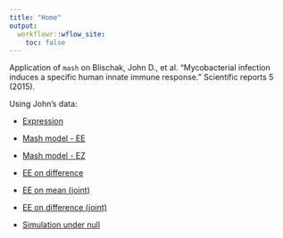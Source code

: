 ```yaml
---
title: "Home"
output:
  workflowr::wflow_site:
    toc: false
---
```


Application of `mash` on Blischak, John D., et al. "Mycobacterial infection induces a specific human innate immune response." Scientific reports 5 (2015).

Using John's data:

* [Expression](Expression.html)

* [Mash model - EE](Expression18_EE.html)

* [Mash model - EZ](Expression18_EZ.html)

* [EE on difference](Expression18_EE_diff.html)

* [EE on mean (joint)](Expression18_EE_john_joint.html)

* [EE on difference (joint)](Expression18_EE_john_jointdiff.html)

* [Simulation under null](Expression18_jointdiff_simulatenull.html)

<!--
--------------------------------------------------------------

John treated the individual effect as fixed in the model. Here we processed data with individual as random effect.

# Data
1. Individual as random: [Count_IndRan](Count_IndRanBayes.html)
2. Individual as fixed: [Count_IndFix](Count_IndFixBayes.html)

We focus on the time 18 data only.

# Mash
1. Individual as random EE: [Count18_IndRan_Mash_EE](Count18_Mash_IndRanBayes_EE.html)
2. Individual as random EZ: [Count18_IndRan_Mash_EZ](Count18_Mash_IndRanBayes_EZ.html)
3. Individual as fixed EE: [Count18_IndFix_Mash_EE](Count18_Mash_IndFixBayes_EE.html)

The Shat in the data are corresponding to a t statistics. We transformed them to Shat from the z statistics. If we didn't do the transformation: [Count18_IndFix_Mash_EET](Count18_Mash_IndFixBayes_EET.html)

If we ignore the induced correlation: [Count18_IndRan_Mash_Ignore_EE](Count18_Mash_IndRanBayes_EE_Wrong.html)

# Flash
1. Flash on C: [Count18_FlashC](Count18_FlashC.html)
2. Flash on D: [Count18_FlashD](Count18_FlashD.html)
-->

